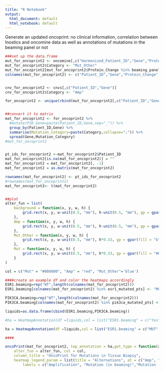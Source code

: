 ```yaml
---
title: "R Notebook"
output:
  html_document: default
  html_notebook: default
---
```




Generate an updated oncoprint: no clinical information, correlation between Inostics and oncomine data as well as annotations of mutations in the beaming panel or not 

```r
###set up the data.frame
mut_for_oncoprint2 <- oncomine[,c("Harmonized_Patient_ID","Gene","Protein_Change")]
mut_for_oncoprint2$Category <- "Mut_Other"
mut_for_oncoprint2[mut_for_oncoprint2$Protein_Change %in% beaming_panel_protein_changes,]$Category <- "Mut"
colnames(mut_for_oncoprint2) <- c("Patient_ID","Gene","Protein_Change","Category")


cnv_for_oncoprint2 <- cnvs[,c("Patient_ID","Gene")]
cnv_for_oncoprint2$Category <- "Amp"

for_oncoprint2 <- unique(rbind(mut_for_oncoprint2[,c("Patient_ID","Gene","Category")],cnv_for_oncoprint2))


##convert it to matrix
mat_for_oncoprint2 <- for_oncoprint2 %>%
  #mutate(PID_Gene=paste(Patient_ID,Gene,sep="_")) %>%
  group_by(Patient_ID,Gene) %>%
  summarise(Mutation_Category=paste(Category,collapse=";")) %>%
  spread(Gene,Mutation_Category)
#mat_for_oncoprint2


pt_ids_for_oncoprint2 <-mat_for_oncoprint2$Patient_ID
mat_for_oncoprint2[is.na(mat_for_oncoprint2)] = ""
mat_for_oncoprint2 = mat_for_oncoprint2[, -1]
mat_for_oncoprint2 = as.matrix(mat_for_oncoprint2)

rownames(mat_for_oncoprint2) <- pt_ids_for_oncoprint2
#rownames(mat_for_oncoprint2)
mat_for_oncoprint2<- t(mat_for_oncoprint2)


##plot
alter_fun = list(
    background = function(x, y, w, h) {
        grid.rect(x, y, w-unit(0.5, "mm"), h-unit(0.5, "mm"), gp = gpar(fill = "#CCCCCC", col = NA))
    },
    Amp = function(x, y, w, h) {
        grid.rect(x, y, w-unit(0.5, "mm"), h-unit(0.5, "mm"), gp = gpar(fill = "red", col = NA))
    },
    Mut_Other = function(x, y, w, h) {
        grid.rect(x, y, w-unit(0.5, "mm"), h*0.33, gp = gpar(fill = "blue", col = NA))
    },
    Mut = function(x, y, w, h) {
        grid.rect(x, y, w-unit(0.5, "mm"), h*0.33, gp = gpar(fill = "#008000", col = NA))
    }
)

col = c("Mut" = "#008000", "Amp" = "red", "Mut_Other"='blue')

####create an example df and color the heatmaps accordingly
ESR1.beaming=rep("WT",length(colnames(mat_for_oncoprint2)))
ESR1.beaming[colnames(mat_for_oncoprint2) %in% esr1_mutated_pts] <- "MUT"

PIK3CA.beaming=rep("WT",length(colnames(mat_for_oncoprint2)))
PIK3CA.beaming[colnames(mat_for_oncoprint2) %in% pik3ca_mutated_pts] <- "MUT"

liquids=as.data.frame(cbind(ESR1.beaming,PIK3CA.beaming))

#ha = HeatmapAnnotation(df =liquids,col = list("ESR1.beaming" = c("Yes" =  "lightseagreen", "No" = "slategrey"), "PIK3CA.beaming" = c("Yes" =  "olivedrab", "No" = "slategrey")))

ha = HeatmapAnnotation(df =liquids,col = list("ESR1.beaming" = c("MUT" =  "darkviolet", "WT" = "gray80"), "PIK3CA.beaming" = c("MUT" =  "firebrick4", "WT" = "gray80")))

####

oncoPrint(mat_for_oncoprint2, top_annotation = ha,get_type = function(x) strsplit(x, ";")[[1]],
    alter_fun = alter_fun, col = col, 
    column_title = "OncoPrint for Mutations in Tissue Biopsy",
    heatmap_legend_param = list(title = "Alternations", at = c("Amp", "Mut","Mut_Other"), 
        labels = c("Amplification", "Mutation (in beaming)","Mutation (outside beaming)")))  ##I can also use top_annotation=ha to put the annotatin on 
```

